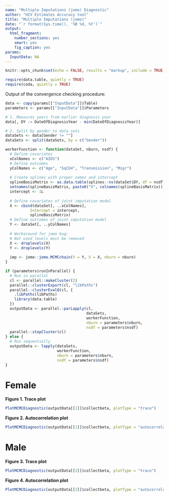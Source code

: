 ---
name: "Multiple Imputations (jomo) Diagnostic"
author: "HIV Estimates Accuracy tool"
title: "Multiple Imputations (jomo)"
date: "`r format(Sys.time(), '%B %d, %Y')`"
output:
  html_fragment:
    number_sections: yes
    smart: yes
    fig_caption: yes
params:
  InputData: NA
---

```{r setup, include = FALSE}
knitr::opts_chunk$set(echo = FALSE, results = "markup", include = TRUE, fig.height = 10, fig.width = 10)

require(data.table, quietly = TRUE)
require(coda, quietly = TRUE)
```

Output of the convergence checking procedure:
```{r echo = FALSE, warning = FALSE}

data <- copy(params[["InputData"]]$Table)
parameters <- params[["InputData"]]$Parameters

# 1. Measures years from earlier diagnosis year
data[, DY := DateOfDiagnosisYear - min(DateOfDiagnosisYear)]

# 2. Split by gender to data sets
dataSets <- data[Gender != ""]
dataSets <- split(dataSets, by = c("Gender"))

workerFunction <- function(dataSet, nburn, nsdf) {
  # Define covariates
  xColNames <- c("AIDS")
  # Define outcomes
  yColNames <- c("Age", "SqCD4", "Transmission", "Migr")
  
  # Create splines with proper names and intercept
  splineBasisMatrix <- as.data.table(splines::ns(dataSet$DY, df = nsdf))
  setnames(splineBasisMatrix, paste0("V", colnames(splineBasisMatrix)))
  intercept <- 1L
  
  # Define covariates of joint imputation model
  X <- cbind(dataSet[, ..xColNames],
           Intercept = intercept,
           splineBasisMatrix)
  # Define outcomes of joint imputation model
  Y <- dataSet[, ..yColNames]
  
  # Workaround for jomo bug:
  # Not used levels must be removed
  X <- droplevels(X)
  Y <- droplevels(Y)
  
  imp <- jomo::jomo.MCMCchain(Y = Y, X = X, nburn = nburn)
}

if (parameters$runInParallel) {
  # Run in parallel
  cl <- parallel::makeCluster(2)
  parallel::clusterExport(cl, "libPaths")
  parallel::clusterEvalQ(cl, {
    .libPaths(libPaths)
    library(data.table)
  })
  outputData <- parallel::parLapply(cl,
                                    dataSets,
                                    workerFunction,
                                    nburn = parameters$nburn,
                                    nsdf = parameters$nsdf)
  parallel::stopCluster(cl)
} else {
  # Run sequentially
  outputData <- lapply(dataSets,
                       workerFunction,
                       nburn = parameters$nburn,
                       nsdf = parameters$nsdf)
}
```

# Female

**Figure 1. Trace plot**<br />
```{r}
PlotMCMCDiagnostic(outputData[[1]]$collectbeta, plotType = "trace")
```

**Figure 2. Autocorrelation plot**<br />
```{r}
PlotMCMCDiagnostic(outputData[[1]]$collectbeta, plotType = "autocorrelation")
```

# Male

**Figure 3. Trace plot**<br />
```{r}
PlotMCMCDiagnostic(outputData[[2]]$collectbeta, plotType = "trace")
```

**Figure 4. Autocorrelation plot**<br />
```{r}
PlotMCMCDiagnostic(outputData[[2]]$collectbeta, plotType = "autocorrelation")
```
